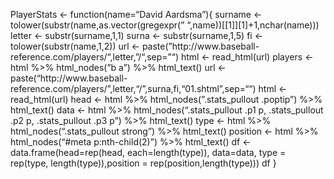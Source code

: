 PlayerStats <- function(name="David Aardsma"){
  surname <- tolower(substr(name,as.vector(gregexpr(" ",name))[[1]][1]+1,nchar(name)))
  letter <- substr(surname,1,1)
  surna <- substr(surname,1,5)
  fi <- tolower(substr(name,1,2))
  url <- paste("http://www.baseball-reference.com/players/",letter,"/",sep="")
  html <- read_html(url)
  players <- html %>% html_nodes("b a") %>% html_text()
  url <- paste("http://www.baseball-reference.com/players/",letter,"/",surna,fi,"01.shtml",sep="")
  html <- read_html(url)
  head <- html %>% html_nodes(".stats_pullout .poptip") %>% html_text() 
  data <- html %>% html_nodes(".stats_pullout .p1 p, .stats_pullout .p2 p, .stats_pullout .p3 p") %>% html_text()
  type <- html %>% html_nodes(".stats_pullout strong") %>% html_text()
  position <- html %>% html_nodes("#meta p:nth-child(2)") %>% html_text()
  df <- data.frame(head=rep(head, each=length(type)), data=data, type = rep(type, length(type)),position = rep(position,length(type)))
  df
}
